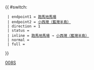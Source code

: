 {{ #switch: {{{format|}}}
  | endpoint1 = [[跑馬地馬場]]
  | endpoint2 = [[小西灣（藍灣半島）公共運輸交匯處|小西灣（藍灣半島）]]
  | direction = 1
  | status = {{HK Bus Status|R}}
  | inline = [[跑馬地馬場]] → [[小西灣（藍灣半島）公共運輸交匯處|小西灣（藍灣半島）]]
  | normal =
  | full =
}}<noinclude>[[Category:城巴路線模板|008S]]</noinclude>